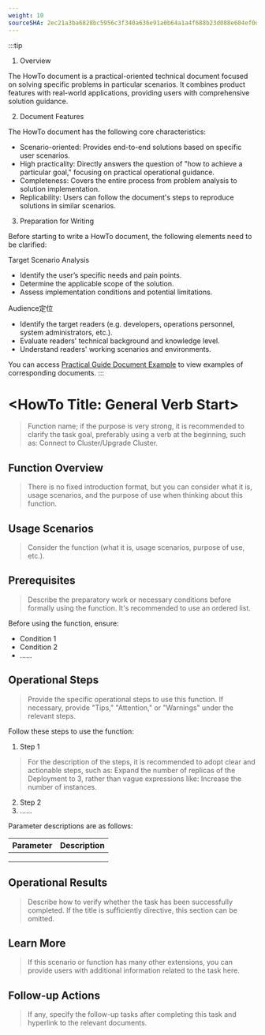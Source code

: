 ```yaml
---
weight: 10
sourceSHA: 2ec21a3ba6828bc5956c3f340a636e91a0b64a1a4f688b23d088e604ef0dfc32
---
```


:::tip
1. Overview

The HowTo document is a practical-oriented technical document focused on solving specific problems in particular scenarios. It combines product features with real-world applications, providing users with comprehensive solution guidance.

2. Document Features

The HowTo document has the following core characteristics:

- Scenario-oriented: Provides end-to-end solutions based on specific user scenarios.
- High practicality: Directly answers the question of "how to achieve a particular goal," focusing on practical operational guidance.
- Completeness: Covers the entire process from problem analysis to solution implementation.
- Replicability: Users can follow the document's steps to reproduce solutions in similar scenarios.

3. Preparation for Writing

Before starting to write a HowTo document, the following elements need to be clarified:

Target Scenario Analysis

- Identify the user’s specific needs and pain points.
- Determine the applicable scope of the solution.
- Assess implementation conditions and potential limitations.

Audience定位

- Identify the target readers (e.g. developers, operations personnel, system administrators, etc.).
- Evaluate readers' technical background and knowledge level.
- Understand readers' working scenarios and environments.

You can access [Practical Guide Document Example](https://product-doc-guide.alauda.cn/template/howto/example.html) to view examples of corresponding documents.
:::

# \<HowTo Title: General Verb Start\>

> Function name; if the purpose is very strong, it is recommended to clarify the task goal, preferably using a verb at the beginning, such as: Connect to Cluster/Upgrade Cluster.

## Function Overview

> There is no fixed introduction format, but you can consider what it is, usage scenarios, and the purpose of use when thinking about this function.

## Usage Scenarios

> Consider the function (what it is, usage scenarios, purpose of use, etc.).

## Prerequisites

> Describe the preparatory work or necessary conditions before formally using the function. It's recommended to use an ordered list.

Before using the function, ensure:

- Condition 1
- Condition 2
- ......

## Operational Steps

> Provide the specific operational steps to use this function. If necessary, provide "Tips," "Attention," or "Warnings" under the relevant steps.

Follow these steps to use the function:

1. Step 1

> For the description of the steps, it is recommended to adopt clear and actionable steps, such as: Expand the number of replicas of the Deployment to 3, rather than vague expressions like: Increase the number of instances.

2. Step 2
3. ......

Parameter descriptions are as follows:

| **Parameter** | **Description** |
| ------ | ------ |
|        |        |
|        |        |
|        |        |

## Operational Results

> Describe how to verify whether the task has been successfully completed. If the title is sufficiently directive, this section can be omitted.

## Learn More

> If this scenario or function has many other extensions, you can provide users with additional information related to the task here.

## Follow-up Actions

> If any, specify the follow-up tasks after completing this task and hyperlink to the relevant documents.
